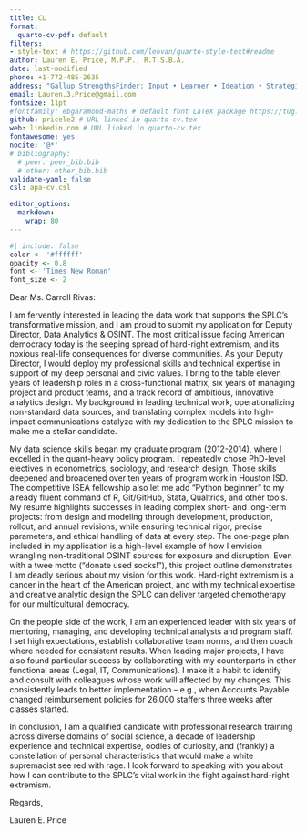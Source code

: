 ```yaml
---
title: CL
format:
  quarto-cv-pdf: default
filters:
- style-text # https://github.com/leovan/quarto-style-text#readme
author: Lauren E. Price, M.P.P., R.T.S.B.A.
date: last-modified
phone: +1-772-485-2635
address: "Gallup StrengthsFinder: Input • Learner • Ideation • Strategic • Intellection"
email: Lauren.3.Price@gmail.com
fontsize: 11pt
#fontfamily: ebgaramond-maths # default font LaTeX package https://tug.org/FontCatalogue/about.html
github: pricele2 # URL linked in quarto-cv.tex
web: linkedin.com # URL linked in quarto-cv.tex 
fontawesome: yes
nocite: '@*'
# bibliography: 
  # peer: peer_bib.bib
  # other: other_bib.bib
validate-yaml: false
csl: apa-cv.csl

editor_options:
  markdown:
    wrap: 80
---
```

```r
#| include: false
color <- '#ffffff' 
opacity <- 0.8
font <- 'Times New Roman'
font_size <- 2
```
::: {.style-text color="`{r} color`"}
<!-- P.S. My bibliograpy for the project will be sent if you interview me -->
:::
\vspace{4 mm}

\apstylekinda\today

\vspace{2 mm}

\begin{tabular}{ p{10cm} }
Rachel Carroll Rivas, Interim Director \\
Intelligence Project, Southern Poverty Law Center \\
400 Washington Avenue \\
Montgomery, Alabama \\
\end{tabular}

Dear Ms. Carroll Rivas:

I am fervently interested in leading the data work that supports the SPLC’s transformative mission, and I am proud to submit my application for Deputy Director, Data Analytics & OSINT. The most critical issue facing American democracy today is the seeping spread of hard-right extremism, and its noxious real-life consequences for diverse communities. As your Deputy Director, I would deploy my professional skills and technical expertise in support of my deep personal and civic values. I bring to the table eleven years of leadership roles in a cross-functional matrix, six years of managing project and product teams, and a track record of ambitious, innovative analytics design. My background in leading technical work, operationalizing non-standard data sources, and translating complex models into high-impact communications catalyze with my dedication to the SPLC mission to make me a stellar candidate.

My data science skills began my graduate program (2012-2014), where  I excelled in the quant-heavy policy program. I repeatedly chose PhD-level electives in econometrics, sociology, and research design. Those skills deepened and broadened over ten years of program work in Houston ISD. The competitive ISEA fellowship also let me add “Python beginner” to my already fluent command of R, Git/GitHub, Stata, Qualtrics, and other tools. My resume highlights successes in leading complex short- and long-term projects: from design and modeling through development, production, rollout, and annual revisions, while ensuring technical rigor, precise parameters, and ethical handling of data at every step. The one-page plan included in my application is a high-level example of how I envision wrangling non-traditional OSINT sources for exposure and disruption. Even with a twee motto (“donate used socks!”), this project outline demonstrates I am deadly serious about my vision for this work. Hard-right extremism is a cancer in the heart of the American project, and with my technical expertise and creative analytic design the SPLC can deliver targeted chemotherapy for our multicultural democracy. 

On the people side of the work, I am an experienced leader with six years of mentoring, managing, and developing technical analysts and program staff. I set high expectations, establish collaborative team norms, and then coach where needed for consistent results. When leading major projects, I have also found particular success by collaborating with my counterparts in other functional areas (Legal, IT, Communications). I make it a habit to identify and consult with colleagues whose work will affected by my changes. This consistently leads to better implementation – e.g., when Accounts Payable changed reimbursement policies for 26,000 staffers three weeks after classes started.

In conclusion, I am a qualified candidate with professional research training across diverse domains of social science, a decade of leadership experience and technical expertise, oodles of curiosity, and (frankly) a constellation of personal characteristics that would make a white supremacist see red with rage. I look forward to speaking with you about how I can contribute to the SPLC’s vital work in the fight against hard-right extremism.


Regards,

Lauren E. Price